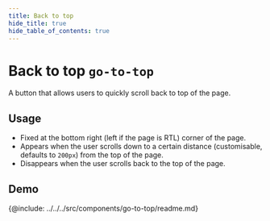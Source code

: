 ```yaml
---
title: Back to top
hide_title: true
hide_table_of_contents: true
---
```



# Back to top <span className="text-size-0">`go-to-top`</span>

<!-- Description -->

<div className="text-size-1">A button that allows users to quickly scroll back to top of the page.</div>

## Usage

- Fixed at the bottom right (left if the page is RTL) corner of the page.
- Appears when the user scrolls down to a certain distance (customisable, defaults to `200px`) from the top of the page.
- Disappears when the user scrolls back to the top of the page.

<!-- Demos, tips, variations, use cases -->

## Demo

<Demo code={demoSource} />

<!-- API -->

{@include: ../../../src/components/go-to-top/readme.md}
